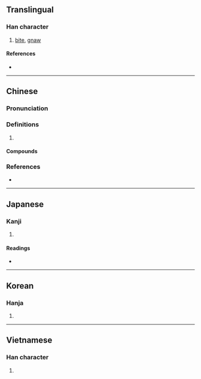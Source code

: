 {{character info/new}}
{{also|啮|齧|噛}}
==Translingual==

===Han character===
{{Han char|rn=30|rad=口|as=15|sn=18|four=61072|canj=RYMU|ids=⿰口齒}}

# [[bite]], [[gnaw]]

====References====
* {{Han ref|kx=0212.410|dkj=04516|dj=0435.240|hdz=10699.140|uh=5699|ud=22169|bh=EFBF|bd=61375}}

----

==Chinese==
{{zh-forms|s=啮}}

===Pronunciation===
{{zh-pron
|m=niè
|c=jit6,ngaat6,ngit6
|cat=
}}

===Definitions===
{{zh-hanzi}}

# {{rfdef|zh}}

====Compounds====
{{zh-der|嚙齒|嚙齒目動物}}

===References===
* {{R:yue:mfccd}}

----

==Japanese==

===Kanji===
{{ja-kanji|grade=|rs=口15}}

# {{defn|lang=ja|sort=口15}}

====Readings====
* {{ja-readings|on=[[ごう]] (gō)|kun=[[かじる]] (kajiru), [[かみ]] (kami)}}

----

==Korean==

===Hanja===
{{ko-hanja|hangeul=[[교]]|rv=gyo|mr=kyo}}

# {{defn|lang=ko|sort=口15}}

----

==Vietnamese==

===Han character===
{{vi-hantu|[[rỉ]]|rs=口15}}

# {{defn|lang=vi|sort=口15}}